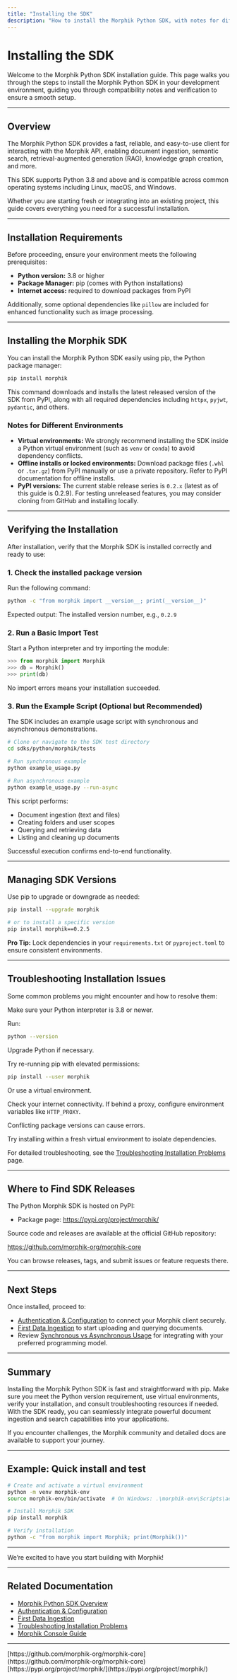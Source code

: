 ```yaml
---
title: "Installing the SDK"
description: "How to install the Morphik Python SDK, with notes for different environments and compatibility. Learn where to find SDK releases and verify successful installation."
---
```


# Installing the SDK

Welcome to the Morphik Python SDK installation guide. This page walks you through the steps to install the Morphik Python SDK in your development environment, guiding you through compatibility notes and verification to ensure a smooth setup.

---

## Overview

The Morphik Python SDK provides a fast, reliable, and easy-to-use client for interacting with the Morphik API, enabling document ingestion, semantic search, retrieval-augmented generation (RAG), knowledge graph creation, and more.

This SDK supports Python 3.8 and above and is compatible across common operating systems including Linux, macOS, and Windows.

Whether you are starting fresh or integrating into an existing project, this guide covers everything you need for a successful installation.

---

## Installation Requirements

Before proceeding, ensure your environment meets the following prerequisites:

- **Python version:** 3.8 or higher
- **Package Manager:** pip (comes with Python installations)
- **Internet access:** required to download packages from PyPI

Additionally, some optional dependencies like `pillow` are included for enhanced functionality such as image processing.

---

## Installing the Morphik SDK

You can install the Morphik Python SDK easily using pip, the Python package manager:

```bash
pip install morphik
```

This command downloads and installs the latest released version of the SDK from PyPI, along with all required dependencies including `httpx`, `pyjwt`, `pydantic`, and others.

### Notes for Different Environments

- **Virtual environments:** We strongly recommend installing the SDK inside a Python virtual environment (such as `venv` or `conda`) to avoid dependency conflicts.
- **Offline installs or locked environments:** Download package files (`.whl` or `.tar.gz`) from PyPI manually or use a private repository. Refer to PyPI documentation for offline installs.
- **PyPI versions:** The current stable release series is `0.2.x` (latest as of this guide is 0.2.9). For testing unreleased features, you may consider cloning from GitHub and installing locally.

---

## Verifying the Installation

After installation, verify that the Morphik SDK is installed correctly and ready to use:

### 1. Check the installed package version

Run the following command:

```bash
python -c "from morphik import __version__; print(__version__)"
```

Expected output: The installed version number, e.g., `0.2.9`

### 2. Run a Basic Import Test

Start a Python interpreter and try importing the module:

```python
>>> from morphik import Morphik
>>> db = Morphik()
>>> print(db)
```

No import errors means your installation succeeded.

### 3. Run the Example Script (Optional but Recommended)

The SDK includes an example usage script with synchronous and asynchronous demonstrations.

```bash
# Clone or navigate to the SDK test directory
cd sdks/python/morphik/tests

# Run synchronous example
python example_usage.py

# Run asynchronous example
python example_usage.py --run-async
```

This script performs:
- Document ingestion (text and files)
- Creating folders and user scopes
- Querying and retrieving data
- Listing and cleaning up documents

Successful execution confirms end-to-end functionality.

---

## Managing SDK Versions

Use pip to upgrade or downgrade as needed:

```bash
pip install --upgrade morphik

# or to install a specific version
pip install morphik==0.2.5
```

**Pro Tip:** Lock dependencies in your `requirements.txt` or `pyproject.toml` to ensure consistent environments.

---

## Troubleshooting Installation Issues

Some common problems you might encounter and how to resolve them:

<AccordionGroup title="Common Installation Issues and Solutions">
<Accordion title="Python Version Not Supported">

Make sure your Python interpreter is 3.8 or newer.

Run:

```bash
python --version
```

Upgrade Python if necessary.

</Accordion>

<Accordion title="Permission or Access Errors">

Try re-running pip with elevated permissions:

```bash
pip install --user morphik
```

Or use a virtual environment.

</Accordion>

<Accordion title="Network or Proxy Errors">

Check your internet connectivity. If behind a proxy, configure environment variables like `HTTP_PROXY`.

</Accordion>

<Accordion title="Dependency Conflicts">

Conflicting package versions can cause errors.

Try installing within a fresh virtual environment to isolate dependencies.

</Accordion>
</AccordionGroup>

For detailed troubleshooting, see the [Troubleshooting Installation Problems](https://morphik.ai/docs/getting-started/troubleshooting-help/common-install-issues) page.

---

## Where to Find SDK Releases

The Python Morphik SDK is hosted on PyPI:

- Package page: https://pypi.org/project/morphik/

Source code and releases are available at the official GitHub repository:

https://github.com/morphik-org/morphik-core

You can browse releases, tags, and submit issues or feature requests there.

---

## Next Steps

Once installed, proceed to:

- [Authentication & Configuration](/sdks/getting-started/auth-config) to connect your Morphik client securely.
- [First Data Ingestion](/sdks/getting-started/first-ingestion) to start uploading and querying documents.
- Review [Synchronous vs Asynchronous Usage](/sdks/advanced-usage/sync-async-patterns) for integrating with your preferred programming model.

---

## Summary

Installing the Morphik Python SDK is fast and straightforward with pip. Make sure you meet the Python version requirement, use virtual environments, verify your installation, and consult troubleshooting resources if needed. With the SDK ready, you can seamlessly integrate powerful document ingestion and search capabilities into your applications.

If you encounter challenges, the Morphik community and detailed docs are available to support your journey.

---

## Example: Quick install and test

```bash
# Create and activate a virtual environment
python -m venv morphik-env
source morphik-env/bin/activate  # On Windows: .\morphik-env\Scripts\activate

# Install Morphik SDK
pip install morphik

# Verify installation
python -c "from morphik import Morphik; print(Morphik())"
```

---

We’re excited to have you start building with Morphik!

---

## Related Documentation

- [Morphik Python SDK Overview](https://morphik.ai/docs/sdks/python/README.md)
- [Authentication & Configuration](https://morphik.ai/docs/sdks/getting-started/auth-config)
- [First Data Ingestion](https://morphik.ai/docs/sdks/getting-started/first-ingestion)
- [Troubleshooting Installation Problems](https://morphik.ai/docs/getting-started/troubleshooting-help/common-install-issues)
- [Morphik Console Guide](https://morphik.ai/docs/getting-started/first-steps-and-validation/using-the-morphik-console)


---

<CardGroup cols={2}>
<Card title="Morphik GitHub Repository">
[https://github.com/morphik-org/morphik-core](https://github.com/morphik-org/morphik-core)
</Card>
<Card title="Morphik PyPI Package">
[https://pypi.org/project/morphik/](https://pypi.org/project/morphik/)
</Card>
</CardGroup>
